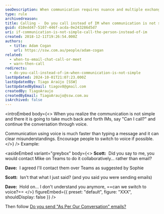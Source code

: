 ```yaml
---
seoDescription: When communication requires nuance and multiple exchanges, consider switching to voice calls instead of IMs for faster and clearer conversations.
type: rule
archivedreason:
title: Calling -  Do you call instead of IM when communication is not simple?
guid: d10edd47-5107-446f-acda-0e243286d5d7
uri: if-communication-is-not-simple-call-the-person-instead-of-im
created: 2018-12-11T19:26:54.000Z
authors:
  - title: Adam Cogan
    url: https://ssw.com.au/people/adam-cogan
related:
  - when-to-email-chat-call-or-meet
  - warn-then-call
redirects:
  - do-you-call-instead-of-im-when-communication-is-not-simple
lastUpdated: 2024-10-01T21:07:23.000Z
lastUpdatedBy: Tiago Araújo [SSW]
lastUpdatedByEmail: tiagov8@gmail.com
createdBy: TiagoAraujo
createdByEmail: TiagoAraujo@ssw.com.au
isArchived: false
---
```


<introEmbed
  body={<>
When you realize the communication is not simple and there it is going to take much back and forth IMs, say "Can I call?" and continue the conversation through voice.

Communication using voice is much faster than typing a message and it can clear misunderstandings. Encourage people to switch to voice if possible.
  </>}
/>
Example:


<asideEmbed
  variant="greybox"
  body={<>
    **Scott:**  Did you say to me, you would contact Mike on Teams to do it collaboratively... rather than email?

**Dave:**  I agreed I'll contact them over Teams as suggested by Sophie

**Scott:**  Isn't that what I just said? (and you said you were sending emails)

**Dave:**  Hold on... I don't understand you anymore, ==can we switch to voice?==
  </>}
  figureEmbed={{
    preset: "default",
    figure: "XXX",
    shouldDisplay: false
  }}
/>


Then follow [Do you send "As Per Our Conversation" emails?](/do-you-send-as-per-our-conversation-emails)
